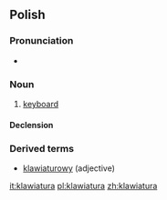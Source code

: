 ==Polish==

===Pronunciation===
* {{IPA|[klavjaˈtura]}}

===Noun===
{{infl|pl|noun|g=f}}

# [[keyboard]]

====Declension====
{{pl-decl-noun
|klawiatura|klawiatury
|klawiatury|klawiatur
|klawiaturze|klawiaturom
|klawiaturę|klawiatury
|klawiaturą|klawiaturami
|klawiaturze|klawiaturach
|klawiaturo|klawiatury
}}

===Derived terms===
* [[klawiaturowy]] (adjective)

[[it:klawiatura]]
[[pl:klawiatura]]
[[zh:klawiatura]]